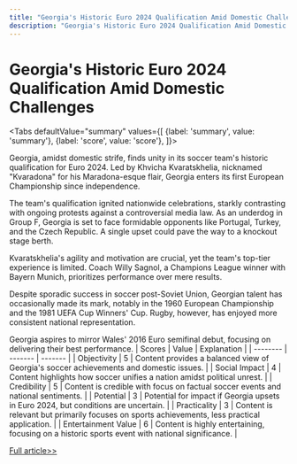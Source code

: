 ```yaml
---
title: "Georgia's Historic Euro 2024 Qualification Amid Domestic Challenges"
description: "Georgia's Historic Euro 2024 Qualification Amid Domestic Challenges"
---
```



# Georgia's Historic Euro 2024 Qualification Amid Domestic Challenges


<Tabs
	defaultValue="summary"
	values={[
	{label: 'summary', value: 'summary'},
	{label: 'score', value: 'score'},
]}>
<TabItem value="summary">


Georgia, amidst domestic strife, finds unity in its soccer team's historic qualification for Euro 2024. Led by Khvicha Kvaratskhelia, nicknamed "Kvaradona" for his Maradona-esque flair, Georgia enters its first European Championship since independence.

The team's qualification ignited nationwide celebrations, starkly contrasting with ongoing protests against a controversial media law. As an underdog in Group F, Georgia is set to face formidable opponents like Portugal, Turkey, and the Czech Republic. A single upset could pave the way to a knockout stage berth.

Kvaratskhelia's agility and motivation are crucial, yet the team's top-tier experience is limited. Coach Willy Sagnol, a Champions League winner with Bayern Munich, prioritizes performance over mere results.

Despite sporadic success in soccer post-Soviet Union, Georgian talent has occasionally made its mark, notably in the 1960 European Championship and the 1981 UEFA Cup Winners' Cup. Rugby, however, has enjoyed more consistent national representation.

Georgia aspires to mirror Wales' 2016 Euro semifinal debut, focusing on delivering their best performance.
</TabItem>
<TabItem value="score">
	| Scores     | Value   | Explanation |
	| -------- | ------- | ------- |
	| Objectivity  | 5    | Content provides a balanced view of Georgia's soccer achievements and domestic issues.    |
	| Social Impact | 4     | Content highlights how soccer unifies a nation amidst political unrest.    |
	| Credibility    | 5    | Content is credible with focus on factual soccer events and national sentiments.    |
	| Potential    | 3    | Potential for impact if Georgia upsets in Euro 2024, but conditions are uncertain.    |
	| Practicality    | 3    | Content is relevant but primarily focuses on sports achievements, less practical application.    |
	| Entertainment Value    | 6    | Content is highly entertaining, focusing on a historic sports event with national significance.    |
</TabItem>
</Tabs>

[Full article>>](https://apnews.com/article/georgia-preview-euro-2024-kvaradona-protests-941c6a2579a9b6604d71b304ced60ab0)
